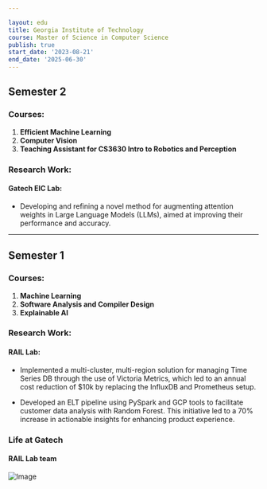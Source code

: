 ```yaml
---

layout: edu
title: Georgia Institute of Technology
course: Master of Science in Computer Science
publish: true
start_date: '2023-08-21'
end_date: '2025-06-30'
---
```


## Semester 2

### Courses:
1. **Efficient Machine Learning**
2. **Computer Vision**
3. **Teaching Assistant for CS3630 Intro to Robotics and Perception**

### Research Work:
#### Gatech EIC Lab:
- Developing and refining a novel method for augmenting attention weights in Large Language Models (LLMs), aimed at improving their performance and accuracy.

---

## Semester 1

### Courses:
1. **Machine Learning**
2. **Software Analysis and Compiler Design**
3. **Explainable AI**

### Research Work:
#### RAIL Lab:
- Implemented a multi-cluster, multi-region solution for managing Time Series DB through the use of Victoria Metrics, which led to an annual cost reduction of $10k by replacing the InfluxDB and Prometheus setup.
   
- Developed an ELT pipeline using PySpark and GCP tools to facilitate customer data analysis with Random Forest. This initiative led to a 70% increase in actionable insights for enhancing product experience.


### Life at Gatech

#### RAIL Lab team
![Image](https://shaikhalid.github.io/rail-lab-team.jpeg)

